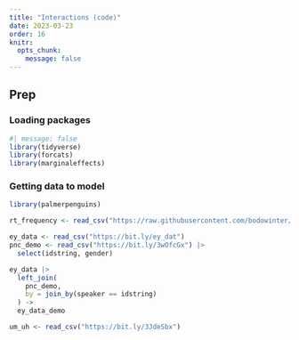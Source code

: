 ```yaml
---
title: "Interactions (code)"
date: 2023-03-23
order: 16
knitr: 
  opts_chunk: 
    message: false
---
```


## Prep

### Loading packages

```r
#| message: false
library(tidyverse)
library(forcats)
library(marginaleffects)
```

### Getting data to model

```r
library(palmerpenguins)
```

```r
rt_frequency <- read_csv("https://raw.githubusercontent.com/bodowinter/applied_statistics_book_data/master/ELP_length_frequency.csv")
```

```r
ey_data <- read_csv("https://bit.ly/ey_dat")
pnc_demo <- read_csv("https://bit.ly/3wOfcGx") |> 
  select(idstring, gender)
```

```r
ey_data |> 
  left_join(
    pnc_demo,
    by = join_by(speaker == idstring)
  ) ->
  ey_data_demo
```

```r
um_uh <- read_csv("https://bit.ly/3JdeSbx")
```
